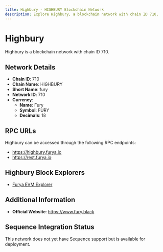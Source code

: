 ```yaml
--- 
title: Highbury - HIGHBURY Blockchain Network
description: Explore Highbury, a blockchain network with chain ID 710. Learn about its native currency, Fury, and how to interact with the network.
---
```


# Highbury

Highbury is a blockchain network with chain ID 710.

## Network Details

- **Chain ID**: 710
- **Chain Name**: HIGHBURY
- **Short Name**: fury
- **Network ID**: 710
- **Currency**: 
  - **Name**: Fury
  - **Symbol**: FURY
  - **Decimals**: 18

## RPC URLs

Highbury can be accessed through the following RPC endpoints:

- https://highbury.furya.io
- https://rest.furya.io

## Highbury Block Explorers

- [Furya EVM Explorer](https://explorer.furya.io)

## Additional Information

- **Official Website**: https://www.fury.black

## Sequence Integration Status

This network does not yet have Sequence support but is available for deployment.
